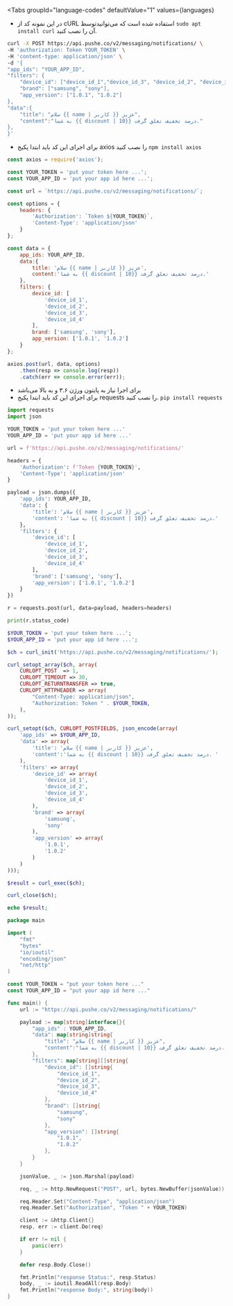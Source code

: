

<Tabs
    groupId="language-codes"
    defaultValue="1"
    values={languages}
>

<TabItem value="1">

* در این نمونه کد از <BlankLink href="https://curl.haxx.se/">cURL</BlankLink> استفاده شده است که می‌توانیدتوسط `sudo apt install curl` آن را نصب کنید.

```bash
curl -X POST https://api.pushe.co/v2/messaging/notifications/ \
-H 'authorization: Token YOUR_TOKEN' \
-H 'content-type: application/json' \
-d '{
"app_ids": "YOUR_APP_ID",
"filters": {
    "device_id": ["device_id_1","device_id_3", "device_id_2", "device_id_4"],
    "brand": ["samsung", "sony"],
    "app_version": ["1.0.1", "1.0.2"]
},
"data":{
    "title": "سلام {{ name | کاربر }} عزیز",
    "content":"به شما {{ discount | 10}} درصد تخفیف تعلق گرفت."
},
}'
```

</TabItem>


<TabItem value="2">

* برای اجرای این کد باید ابتدا پکیج <BlankLink href='https://www.npmjs.com/package/axios'>axios</BlankLink> را نصب کنید
‍`npm install axios`


```js
const axios = require('axios');

const YOUR_TOKEN = 'put your token here ...';
const YOUR_APP_ID = 'put your app id here ...';

const url = `https://api.pushe.co/v2/messaging/notifications/`;

const options = {
    headers: {
        'Authorization': `Token ${YOUR_TOKEN}`,
        'Content-Type': 'application/json'
    }
};

const data = {
    app_ids: YOUR_APP_ID,
    data:{
        title: 'سلام {{ name | کاربر }} عزیز',
        content:'به شما {{ discount | 10}} درصد تخفیف تعلق گرفت.'
    },
    filters: {
        device_id: [
            'device_id_1',
            'device_id_2',
            'device_id_3',
            'device_id_4'
        ],
        brand: ['samsung', 'sony'],
        app_version: ['1.0.1', '1.0.2']
    }
};

axios.post(url, data, options)
    .then(resp => console.log(resp))
    .catch(err => console.error(err));
```

</TabItem>


<TabItem value="3">

* برای اجرا نیاز به پایتون ورژن ۳.۶ و به بالا می‌باشد
* برای اجرای این کد باید ابتدا پکیج <BlankLink href='https://pypi.org/project/requests/'>requests</BlankLink> را نصب کنید.
`pip install requests`

```python
import requests
import json

YOUR_TOKEN = 'put your token here ...'
YOUR_APP_ID = 'put your app id here ...'

url = f'https://api.pushe.co/v2/messaging/notifications/'

headers = {
    'Authorization': f'Token {YOUR_TOKEN}',
    'Content-Type': 'application/json'
}

payload = json.dumps({
    'app_ids': YOUR_APP_ID,
    'data': {
        'title': 'سلام {{ name | کاربر }} عزیز',
        'content': 'به شما {{ discount | 10}} درصد تخفیف تعلق گرفت.'
    },
    'filters': {
        'device_id': [
            'device_id_1',
            'device_id_2',
            'device_id_3',
            'device_id_4'
        ],
        'brand': ['samsung', 'sony'],
        'app_version': ['1.0.1', '1.0.2']
    }
})

r = requests.post(url, data=payload, headers=headers)

print(r.status_code)
```
</TabItem>


<TabItem value="4">

```php
$YOUR_TOKEN = 'put your token here ...';
$YOUR_APP_ID = 'put your app id here ...';

$ch = curl_init('https://api.pushe.co/v2/messaging/notifications/');

curl_setopt_array($ch, array(
    CURLOPT_POST  => 1,
    CURLOPT_TIMEOUT => 30,
    CURLOPT_RETURNTRANSFER => true,
    CURLOPT_HTTPHEADER => array(
        "Content-Type: application/json",
        "Authorization: Token " . $YOUR_TOKEN,
    ),
));

curl_setopt($ch, CURLOPT_POSTFIELDS, json_encode(array(
    'app_ids' => $YOUR_APP_ID,
    'data' => array(
        'title': 'سلام {{ name | کاربر }} عزیز',
        'content':'به شما {{ discount | 10}} درصد تخفیف تعلق گرفت. '
    ),
    'filters' => array(
        'device_id' => array(
            'device_id_1',
            'device_id_2',
            'device_id_3',
            'device_id_4'
        ),
        'brand' => array(
            'samsung',
            'sony'
        ),
        'app_version' => array(
            '1.0.1',
            '1.0.2'
        )
    )
)));

$result = curl_exec($ch);

curl_close($ch);

echo $result;
```

</TabItem>

<TabItem value="5">

```go
package main

import (
	"fmt"
	"bytes"
	"io/ioutil"
	"encoding/json"
	"net/http"
)

const YOUR_TOKEN = "put your token here ..."
const YOUR_APP_ID = "put your app id here ..."

func main() {
	url := "https://api.pushe.co/v2/messaging/notifications/"

	payload := map[string]interface{}{
		"app_ids" : YOUR_APP_ID,
		"data": map[string]string{
            "title": "سلام {{ name | کاربر }} عزیز",
            "content":"به شما {{ discount | 10}} درصد تخفیف تعلق گرفت. "
		},
        "filters": map[string][]string{
            "device_id": []string{
                "device_id_1",
                "device_id_2",
                "device_id_3",
                "device_id_4"
            },
            "brand": []string{
                "samsung",
                "sony"
            },
            "app_version": []string{
                "1.0.1",
                "1.0.2"
            },
        }
	}

	jsonValue, _ := json.Marshal(payload)

	req, _ := http.NewRequest("POST", url, bytes.NewBuffer(jsonValue))

	req.Header.Set("Content-Type", "application/json")
	req.Header.Set("Authorization", "Token " + YOUR_TOKEN)

	client := &http.Client{}
	resp, err := client.Do(req)

	if err != nil {
		panic(err)
	}

	defer resp.Body.Close()

	fmt.Println("response Status:", resp.Status)
	body, _ := ioutil.ReadAll(resp.Body)
    fmt.Println("response Body:", string(body))
}
```

</TabItem>

</Tabs>



